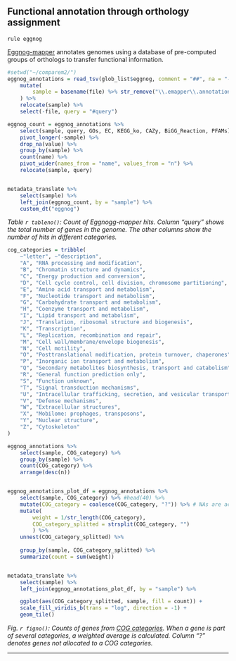 ## Functional annotation through orthology assignment 

`rule eggnog`

[Eggnog-mapper ](https://github.com/eggnogdb/eggnog-mapper/) annotates genomes using a database of pre-computed groups of orthologs to transfer functional information.

```r

#setwd("~/comparem2/")
eggnog_annotations = read_tsv(glob_list$eggnog, comment = "##", na = "-", id = "file") %>% 
    mutate(
        sample = basename(file) %>% str_remove("\\.emapper\\.annotations$")
    ) %>% 
    relocate(sample) %>% 
    select(-file, query = "#query")

eggnog_count = eggnog_annotations %>%
    select(sample, query, GOs, EC, KEGG_ko, CAZy, BiGG_Reaction, PFAMs) %>% 
    pivot_longer(-sample) %>% 
    drop_na(value) %>% 
    group_by(sample) %>% 
    count(name) %>% 
    pivot_wider(names_from = "name", values_from = "n") %>% 
    relocate(sample, query)


metadata_translate %>%
    select(sample) %>%
    left_join(eggnog_count, by = "sample") %>%
    custom_dt("eggnog")


```

*Table `r tableno()`: Count of Eggnogg-mapper hits. Column "query" shows the total number of genes in the genome. The other columns show the number of hits in different categories.*



```r

cog_categories = tribble(
    ~"letter", ~"description",
    "A", "RNA processing and modification",
    "B", "Chromatin structure and dynamics",
    "C", "Energy production and conversion",
    "D", "Cell cycle control, cell division, chromosome partitioning",
    "E", "Amino acid transport and metabolism",
    "F", "Nucleotide transport and metabolism",
    "G", "Carbohydrate transport and metabolism",
    "H", "Coenzyme transport and metabolism",
    "I", "Lipid transport and metabolism",
    "J", "Translation, ribosomal structure and biogenesis",
    "K", "Transcription",
    "L", "Replication, recombination and repair",
    "M", "Cell wall/membrane/envelope biogenesis",
    "N", "Cell motility",
    "O", "Posttranslational modification, protein turnover, chaperones",
    "P", "Inorganic ion transport and metabolism",
    "Q", "Secondary metabolites biosynthesis, transport and catabolism",
    "R", "General function prediction only",
    "S", "Function unknown",
    "T", "Signal transduction mechanisms",
    "U", "Intracellular trafficking, secretion, and vesicular transport",
    "V", "Defense mechanisms",
    "W", "Extracellular structures",
    "X", "Mobilome: prophages, transposons",
    "Y", "Nuclear structure",
    "Z", "Cytoskeleton"
)

eggnog_annotations %>% 
    select(sample, COG_category) %>% 
    group_by(sample) %>% 
    count(COG_category) %>% 
    arrange(desc(n))


eggnog_annotations_plot_df = eggnog_annotations %>% 
    select(sample, COG_category) %>% #head(40) %>% 
    mutate(COG_category = coalesce(COG_category, "?")) %>% # NAs are actually just unknown/uncategorized genes.
    mutate(
        weight = 1/str_length(COG_category),
        COG_category_splitted = strsplit(COG_category, "")
        ) %>% 
    unnest(COG_category_splitted) %>% 
    
    group_by(sample, COG_category_splitted) %>% 
    summarize(count = sum(weight))


metadata_translate %>%
    select(sample) %>%
    left_join(eggnog_annotations_plot_df, by = "sample") %>% 

    ggplot(aes(COG_category_splitted, sample, fill = count)) + 
    scale_fill_viridis_b(trans = "log", direction = -1) + 
    geom_tile()

```

*Fig. `r figno()`: Counts of genes from [COG categories](https://www.ncbi.nlm.nih.gov/research/cog/). When a gene is part of several categories, a weighted average is calculated. Column "?" denotes genes not allocated to a COG categories.*


---